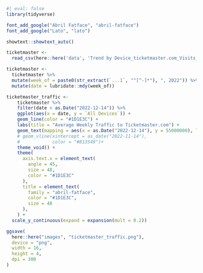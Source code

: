```r
#| eval: false
library(tidyverse)

font_add_google("Abril Fatface", "abril-fatface")
font_add_google("Lato", "lato")

showtext::showtext_auto()

ticketmaster <-
  read_csv(here::here('data', 'Trend by Device_ticketmaster.com_Visits_All devices_Jan – Dec 2022_United States.csv'))

ticketmaster <- 
  ticketmaster %>% 
  mutate(week_of = paste0(str_extract(`...1`, "^[^-]*"), ", 2022")) %>% 
  mutate(date = lubridate::mdy(week_of))
```

```r
ticketmaster_traffic <-
    ticketmaster %>%
    filter(date < as.Date("2022-12-14")) %>% 
    ggplot(aes(x = date, y = `All Devices`)) +
    geom_line(color = "#1D1E3C") +
    labs(title = "Average Weekly Traffic to Ticketmaster.com") +
    geom_text(mapping = aes(x = as.Date("2022-12-14"), y = 55000000), label = "Taylor Swift Eras Tour Presale", family = "lato", color = "#813549", hjust = 1, size = 24) +
    # geom_vline(xintercept = as_date("2022-11-14"),
    #            color = "#813549")+
    theme_void() +
    theme(
      axis.text.x = element_text(
        angle = 45,
        size = 48,
        color = "#1D1E3C"
      ),
      title = element_text(
        family = "abril-fatface",
        color = "#1D1E3C",
        size = 48
      ),
    ) +
  scale_y_continuous(expand = expansion(mult = 0.2))
```

```r
ggsave(
  here::here("images", "ticketmaster_traffic.png"),
  device = "png",
  width = 16,
  height = 4,
  dpi = 300
)
```
